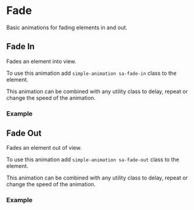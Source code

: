 
# Fade

Basic animations for fading elements in and out.

## Fade In

Fades an element into view.

To use this animation add `simple-animation sa-fade-in` class to the element.

This animation can be combined with any utility class to delay, repeat or change the speed of the animation.

### Example

<AnimationExample animation="sa-fade-in" text="Fade In" />


## Fade Out

Fades an element out of view.

To use this animation add `simple-animation sa-fade-out` class to the element.

This animation can be combined with any utility class to delay, repeat or change the speed of the animation.

### Example

<AnimationExample animation="sa-fade-out" text="Fade Out" />

